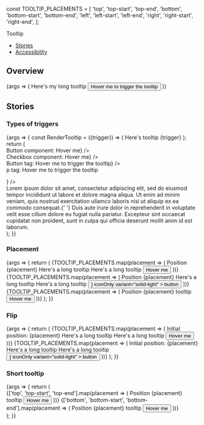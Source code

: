 
const TOOLTIP_PLACEMENTS = [
  'top',
  'top-start',
  'top-end',
  'bottom',
  'bottom-start',
  'bottom-end',
  'left',
  'left-start',
  'left-end',
  'right',
  'right-start',
  'right-end',
];

<Meta title="Components/Tooltip" component={Tooltip} />

<PageHeader>Tooltip</PageHeader>

- [Stories](#stories)
- [Accessibility](#accessibility)

## Overview

<Canvas>
  <Story name="Default">
    {args => (
      <Tooltip {...args}>
        <Tooltip.Element>Here's my long tooltip</Tooltip.Element>
        <Tooltip.Trigger>
          <Button>Hover me to trigger the tooltip</Button>
        </Tooltip.Trigger>
      </Tooltip>
    )}
  </Story>
</Canvas>

<ArgsTable story="Default" />

## Stories

### Types of triggers

<Canvas>
  <Story name="Types of triggers">
    {args => {
      const RenderTooltip = ({trigger}) => (
        <Tooltip {...args}>
          <Tooltip.Element>Here's tooltip</Tooltip.Element>
          <Tooltip.Trigger>{trigger}</Tooltip.Trigger>
        </Tooltip>
      );
      return (
        <Flex direction="column" style={{gap: '20px'}}>
          <div>
            <Text>Button component:</Text>
            <RenderTooltip trigger={<Button>Hover me</Button>} />
          </div>
          <div>
            <Text>Checkbox component:</Text>
            <RenderTooltip trigger={<Checkbox>Hover me</Checkbox>} />
          </div>
          <div>
            <Text>Button tag:</Text>
            <RenderTooltip
              trigger={<button>Hover me to trigger the tooltip</button>}
            />
          </div>
          <div>
            <Text>p tag:</Text>
            <RenderTooltip trigger={<p>Hover me to trigger the tooltip</p>} />
          </div>
          <div style={{width: '300px'}}>
            Lorem ipsum dolor sit amet, consectetur adipiscing elit, sed do
            eiusmod tempor incididunt ut labore et dolore magna aliqua. Ut enim
            ad minim veniam, quis nostrud exercitation ullamco laboris nisi ut
            aliquip ex ea commodo consequat.{' '}
            <RenderTooltip trigger="Hover me to trigger the tooltip." /> Duis
            aute irure dolor in reprehenderit in voluptate velit esse cillum
            dolore eu fugiat nulla pariatur. Excepteur sint occaecat cupidatat
            non proident, sunt in culpa qui officia deserunt mollit anim id est
            laborum.
          </div>
        </Flex>
      );
    }}
  </Story>
</Canvas>

### Placement

<Canvas>
  <Story name="Placement" args={{defaultOpen: true}}>
    {args => {
      return (
        <Flex direction="column" alignItems="center" style={{gap: '50px'}}>
          {TOOLTIP_PLACEMENTS.map(placement => (
            <Flex direction="column" style={{gap: '100px'}}>
              <Text>Position {placement}</Text>
              <Tooltip {...args} placement={placement}>
                <Tooltip.Element>
                  Here's a long tooltip Here's a long tooltip
                </Tooltip.Element>
                <Tooltip.Trigger>
                  <Button>Hover me</Button>
                </Tooltip.Trigger>
              </Tooltip>
            </Flex>
          ))}
          {TOOLTIP_PLACEMENTS.map(placement => (
            <Flex direction="column" style={{gap: '100px'}}>
              <Text>Position {placement}</Text>
              <Tooltip {...args} placement={placement}>
                <Tooltip.Element>
                  Here's a long tooltip Here's a long tooltip
                </Tooltip.Element>
                <Tooltip.Trigger>
                  <Button
                    icon={<Icon color="adaptive" type="report_flag_outlined" />}
                    iconOnly
                    variant="solid-light"
                  >
                    button
                  </Button>
                </Tooltip.Trigger>
              </Tooltip>
            </Flex>
          ))}
          {TOOLTIP_PLACEMENTS.map(placement => (
            <Flex direction="column" style={{gap: '100px'}}>
              <Text>Position {placement}</Text>
              <Tooltip {...args} placement={placement}>
                <Tooltip.Element>tooltip</Tooltip.Element>
                <Tooltip.Trigger>
                  <Button>Hover me</Button>
                </Tooltip.Trigger>
              </Tooltip>
            </Flex>
          ))}
        </Flex>
      );
    }}
  </Story>
</Canvas>

### Flip

<Canvas>
  <Story name="Flip" args={{defaultOpen: true}}>
    {args => {
      return (
        <Flex direction="column" style={{gap: '50px'}}>
          {TOOLTIP_PLACEMENTS.map(placement => (
            <Flex direction="column" style={{gap: '100px'}}>
              <Text>Initial position: {placement}</Text>
              <Tooltip {...args} placement={placement}>
                <Tooltip.Element>
                  Here's a long tooltip Here's a long tooltip
                </Tooltip.Element>
                <Tooltip.Trigger>
                  <Button>Hover me</Button>
                </Tooltip.Trigger>
              </Tooltip>
            </Flex>
          ))}
          {TOOLTIP_PLACEMENTS.map(placement => (
            <Flex direction="column" style={{gap: '100px'}}>
              <Text>Initial position: {placement}</Text>
              <Tooltip {...args} placement={placement}>
                <Tooltip.Element>
                  Here's a long tooltip Here's a long tooltip
                </Tooltip.Element>
                <Tooltip.Trigger>
                  <Button
                    icon={<Icon color="adaptive" type="report_flag_outlined" />}
                    iconOnly
                    variant="solid-light"
                  >
                    button
                  </Button>
                </Tooltip.Trigger>
              </Tooltip>
            </Flex>
          ))}
        </Flex>
      );
    }}
  </Story>
</Canvas>

### Short tooltip

<Canvas>
  <Story name="Short tooltip" args={{defaultOpen: true}}>
    {args => {
      return (
        <div>
          {['top', 'top-start', 'top-end'].map(placement => (
            <Flex
              direction="column"
              style={{gap: '60px', marginBottom: '30px'}}
            >
              <Text>Position {placement}</Text>
              <Tooltip {...args} placement={placement}>
                <Tooltip.Element>tooltip</Tooltip.Element>
                <Tooltip.Trigger>
                  <Button>Hover me</Button>
                </Tooltip.Trigger>
              </Tooltip>
            </Flex>
          ))}
          {['bottom', 'bottom-start', 'bottom-end'].map(placement => (
            <Flex
              direction="column"
              style={{gap: '10px', marginBottom: '90px'}}
            >
              <Text>Position {placement}</Text>
              <Tooltip {...args} placement={placement}>
                <Tooltip.Element>tooltip</Tooltip.Element>
                <Tooltip.Trigger>
                  <Button>Hover me</Button>
                </Tooltip.Trigger>
              </Tooltip>
            </Flex>
          ))}
        </div>
      );
    }}
  </Story>
</Canvas>
